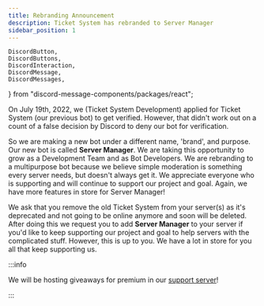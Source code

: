 ---
title: Rebranding Announcement
description: Ticket System has rebranded to Server Manager
sidebar_position: 1
---

    DiscordButton,
    DiscordButtons,
    DiscordInteraction,
    DiscordMessage,
    DiscordMessages,
} from "discord-message-components/packages/react";


On July 19th, 2022, we (Ticket System Development) applied for Ticket System (our previous bot) to get verified. However, that didn't work out on a count of a false decision by Discord to deny our bot for verification.

So we are making a new bot under a different name, 'brand', and purpose. Our new bot is called **Server Manager**. We are taking this opportunity to grow as a Development Team and as Bot Developers. We are rebranding to a multipurpose bot because we believe simple moderation is something every server needs, but doesn't always get it. We appreciate everyone who is supporting and will continue to support our project and goal. Again, we have more features in store for Server Manager!

We ask that you remove the old Ticket System from your server(s) as it's deprecated and not going to be online anymore and soon will be deleted. After doing this we request you to add **Server Manager** to your server if you'd like to keep supporting our project and goal to help servers with the complicated stuff. However, this is up to you. We have a lot in store for you all that keep supporting us.

:::info

We will be hosting giveaways for premium in our [support server](/support.html)!

:::
<br/>
